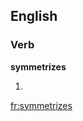 ==English==

===Verb===
'''symmetrizes'''

# {{third-person singular of|[[symmetrize]]}}

[[fr:symmetrizes]]